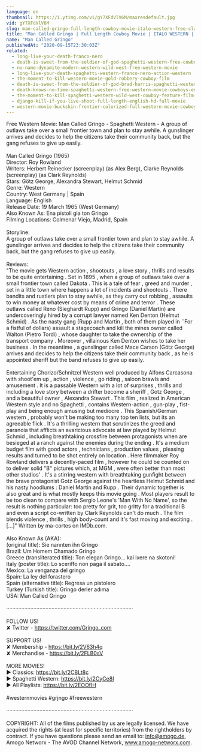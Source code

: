 ```yaml
---
language: en
thumbnail: https://i.ytimg.com/vi/gY7XFdVlV6M/maxresdefault.jpg
vid: gY7XFdVlV6M
slug: man-called-gringo-full-length-cowboy-movie-italo-western-free-classic-movie
title: "Man Called Gringo | Full Length Cowboy Movie | ITALO WESTERN | Free Classic Movie"
name: "Man Called Gringo"
publishedAt: "2020-09-15T23:30:03Z"
related:
  - long-live-your-death-franco-nero
  - death-is-sweet-from-the-soldier-of-god-spaghetti-western-free-cowboy-film
  - no-name-dynamite-modern-western-wild-west-free-western-movie
  - long-live-your-death-spaghetti-western-franco-nero-action-western
  - the-moment-to-kill-western-movie-gold-robbery-cowboy-film
  - death-is-sweet-from-the-soldier-of-god-brad-harris-spaghetti-western-cowboy-film
  - death-knows-no-time-spaghetti-western-free-western-movie-cowboys-english
  - the-moment-to-kill-spaghetti-western-wild-west-cowboy-feature-film-full-length
  - django-kill-if-you-live-shoot-full-length-english-hd-full-movie
  - western-movie-buckskin-frontier-colorized-full-western-movie-cowboys-ranch-film
---
```


Free Western Movie: Man Called Gringo - Spaghetti Western - A group of outlaws take over a small frontier town and plan to stay awhile. A gunslinger arrives and decides to help the citizens take their community back, but the gang refuses to give up easily. <br />
<br />
Man Called Gringo (1965)<br />
Director: Roy Rowland<br />
Writers: Herbert Reinecker (screenplay) (as Alex Berg), Clarke Reynolds (screenplay) (as Clark Reynolds) <br />
Stars: Götz George, Alexandra Stewart, Helmut Schmid <br />
Genre: Western <br />
Country: West Germany | Spain<br />
Language: English<br />
Release Date: 19 March 1965 (West Germany) <br />
Also Known As: Ena pistoli gia ton Gringo <br />
Filming Locations: Colmenar Viejo, Madrid, Spain <br />
<br />
Storyline:<br />
A group of outlaws take over a small frontier town and plan to stay awhile. A gunslinger arrives and decides to help the citizens take their community back, but the gang refuses to give up easily. <br />
<br />
Reviews:<br />
"The movie gets Western action , shootouts , a love story , thrills and results to be quite entertaining . Set in 1895 , when a group of outlaws take over a small frontier town called Dakota . This is a tale of fear , greed and murder , set in a little town where happens a lot of incidents and shootouts . There bandits and rustlers plan to stay awhile, as they carry out robbing , assaults to win money at whatever cost by means of crime and terror . These outlaws called Reno (Sieghardt Rupp) and Gringo (Daniel Martín) are undercoveringly hired by a corrupt lawyer named Ken Denton (Helmut Schmid) . As the nasty gang (Rupp and Martin , both of them played in ¨For a fistful of dollars) assault a stagecoach and kill the mines owner called Walton (Pietro Tordi) , whose daughter to take the ownership of the transport company . Moreover , villainous Ken Denton wishes to take her business . In the meantime , a gunslinger called Mace Carson (Götz George) arrives and decides to help the citizens take their community back , as he is appointed sheriff but the band refuses to give up easily.<br />
<br />
Entertaining Chorizo/Schnitzel Western well produced by Alfons Carcasona with shoot'em up , action , violence , go riding , saloon brawls and amusement . It is a passable Western with a lot of surprises , thrills and including a love story between a drifter become a sheriff , Gotz George , and a beautiful owner , Alexandra Stewart . This film , realized in American Western style and no Spaghetti , contains Western-action , gun-play , fist-play and being enough amusing but mediocre . This Spanish/German western , probably won't be making too many top ten lists, but its an agreeable flick . It's a thrilling western that scrutinizes the greed and paranoia that afflicts an avaricious advocate at law played by Helmut Schmid , including breathtaking crossfire between protagonists when are besieged at a ranch against the enemies during the ending . It's a medium budget film with good actors , technicians , production values , pleasing results and turned to be shot entirely on location . Here filmmaker Roy Rowland delivers a decently-paced film , however he could be counted on to deliver solid "B" pictures which, at MGM , were often better than most other studios' . It's a stirring western with breathtaking gunfight between the brave protagonist Gotz George against the heartless Helmut Schmid and his nasty hoodlums : Daniel Martin and Rupp . Their dynamic together is also great and is what mostly keeps this movie going . Most players result to be too clean to compare with Sergio Leone's 'Man With No Name', so the result is nothing particular: too pretty for grit, too gritty for a traditional B and even a script co-written by Clark Reynolds can't do much . The film blends violence , thrills , high body-count and it's fast moving and exciting . [...]" Written by ma-cortes on IMDb.com.<br />
<br />
Also Known As (AKA):<br />
(original title): Sie nannten ihn Gringo<br />
Brazil: Um Homem Chamado Gringo<br />
Greece (transliterated title): Ton elegan Gringo... kai ixere na skotoni!<br />
Italy (poster title): Lo sceriffo non paga il sabato....<br />
Mexico: La venganza del gringo<br />
Spain: La ley del forastero<br />
Spain (alternative title): Regresa un pistolero<br />
Turkey (Turkish title): Gringo derler adıma<br />
USA: Man Called Gringo<br />
<br />
····················································································<br />
<br />
FOLLOW US!<br />
✘ Twitter - https://twitter.com/Grjngo_com<br />
<br />
SUPPORT US!<br />
✘ Membership - https://bit.ly/2V63h4q<br />
✘ Merchandise - https://bit.ly/2FLB0sV<br />
<br />
MORE MOVIES! <br />
► Classics: https://bit.ly/2CBLt8c <br />
► Spaghetti Western: https://bit.ly/2CyCe8I <br />
► All Playlists: https://bit.ly/2EOOfIH <br />
<br />
#westernmovies #grjngo #freewestern<br />
<br />
····················································································<br />
<br />
COPYRIGHT: All of the films published by us are legally licensed. We have acquired the rights (at least for specific territories) from the rightholders by contract. If you have questions please send an email to: info@amogo.de, Amogo Networx - The AVOD Channel Network, www.amogo-networx.com.